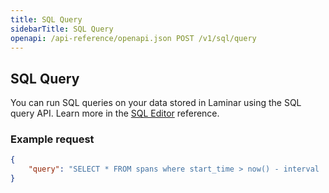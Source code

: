 ```yaml
---
title: SQL Query
sidebarTitle: SQL Query
openapi: /api-reference/openapi.json POST /v1/sql/query 
---
```


## SQL Query

You can run SQL queries on your data stored in Laminar using the SQL query API. Learn more in the [SQL Editor](/sql-editor/introduction) reference.

### Example request

```json
{
    "query": "SELECT * FROM spans where start_time > now() - interval '1 hour' LIMIT 10"
}
```
